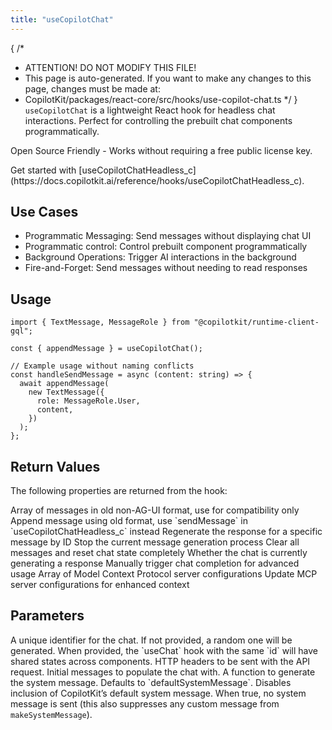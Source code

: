 ```yaml
---
title: "useCopilotChat"
---
```


{
 /*
  * ATTENTION! DO NOT MODIFY THIS FILE!
  * This page is auto-generated. If you want to make any changes to this page, changes must be made at:
  * CopilotKit/packages/react-core/src/hooks/use-copilot-chat.ts
  */
}
`useCopilotChat` is a lightweight React hook for headless chat interactions.
Perfect for controlling the prebuilt chat components programmatically.
 
Open Source Friendly - Works without requiring a free public license key.
 
<Callout title="Looking for fully headless UI?">
Get started with [useCopilotChatHeadless_c](https://docs.copilotkit.ai/reference/hooks/useCopilotChatHeadless_c).
</Callout>
 
## Use Cases
 
- Programmatic Messaging: Send messages without displaying chat UI
- Programmatic control: Control prebuilt component programmatically
- Background Operations: Trigger AI interactions in the background
- Fire-and-Forget: Send messages without needing to read responses
 
## Usage
 
```tsx
import { TextMessage, MessageRole } from "@copilotkit/runtime-client-gql";
 
const { appendMessage } = useCopilotChat();
 
// Example usage without naming conflicts
const handleSendMessage = async (content: string) => {
  await appendMessage(
    new TextMessage({
      role: MessageRole.User,
      content,
    })
  );
};
```
 
## Return Values
The following properties are returned from the hook:
 
<PropertyReference name="visibleMessages" type="DeprecatedGqlMessage[]" deprecated>
Array of messages in old non-AG-UI format, use for compatibility only
</PropertyReference>
 
<PropertyReference name="appendMessage" type="(message: DeprecatedGqlMessage, options?) => Promise<void>" deprecated>
Append message using old format, use `sendMessage` in `useCopilotChatHeadless_c` instead
</PropertyReference>
 
<PropertyReference name="reloadMessages" type="(messageId: string) => Promise<void>">
Regenerate the response for a specific message by ID
</PropertyReference>
 
<PropertyReference name="stopGeneration" type="() => void">
Stop the current message generation process
</PropertyReference>
 
<PropertyReference name="reset" type="() => void">
Clear all messages and reset chat state completely
</PropertyReference>
 
<PropertyReference name="isLoading" type="boolean">
Whether the chat is currently generating a response
</PropertyReference>
 
<PropertyReference name="runChatCompletion" type="() => Promise<Message[]>">
Manually trigger chat completion for advanced usage
</PropertyReference>
 
<PropertyReference name="mcpServers" type="MCPServerConfig[]">
Array of Model Context Protocol server configurations
</PropertyReference>
 
<PropertyReference name="setMcpServers" type="(servers: MCPServerConfig[]) => void">
Update MCP server configurations for enhanced context
</PropertyReference>

## Parameters

<PropertyReference name="id" type="string"  > 
A unique identifier for the chat. If not provided, a random one will be
  generated. When provided, the `useChat` hook with the same `id` will
  have shared states across components.
</PropertyReference>

<PropertyReference name="headers" type="Record<string, string> | Headers"  > 
HTTP headers to be sent with the API request.
</PropertyReference>

<PropertyReference name="initialMessages" type="Message[]"  > 
Initial messages to populate the chat with.
</PropertyReference>

<PropertyReference name="makeSystemMessage" type="SystemMessageFunction"  > 
A function to generate the system message. Defaults to `defaultSystemMessage`.
</PropertyReference>

<PropertyReference name="disableSystemMessage" type="boolean"  > 
Disables inclusion of CopilotKit’s default system message. When true, no system message is sent (this also suppresses any custom message from <code>makeSystemMessage</code>).
</PropertyReference>

